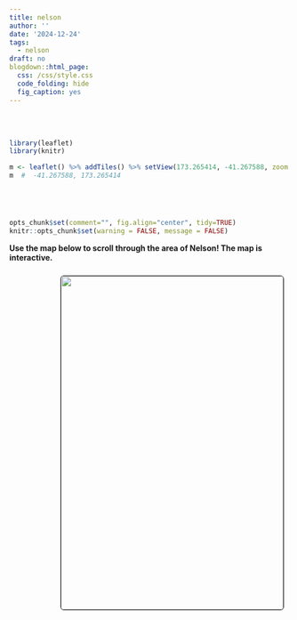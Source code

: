 ```yaml
---
title: nelson
author: ''
date: '2024-12-24'
tags:
  - nelson
draft: no
blogdown::html_page:
  css: /css/style.css
  code_folding: hide
  fig_caption: yes
---
```


<link rel="stylesheet" href="styles.css" />
<br></br>







```r
library(leaflet)
library(knitr)

m <- leaflet() %>% addTiles() %>% setView(173.265414, -41.267588, zoom = 13)
m  #  -41.267588, 173.265414





opts_chunk$set(comment="", fig.align="center", tidy=TRUE)
knitr::opts_chunk$set(warning = FALSE, message = FALSE)
```

<p><b>
Use the map below to scroll through the area of Nelson!
The map is interactive.
</p></b>

<center>
<img style="float: right; margin: 10px 10px 15px 15px;border-radius: 6px;border: 1.0px solid black;" src="images/nelson.jpg" width="400" height="600"/>
</center>